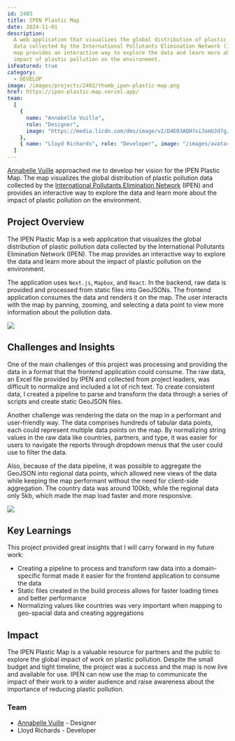 ```yaml
---
id: 2403
title: IPEN Plastic Map
date: 2024-11-01
description:
  A web application that visualizes the global distribution of plastic pollution
  data collected by the International Pollutants Elimination Network (IPEN). The
  map provides an interactive way to explore the data and learn more about the
  impact of plastic pollution on the environment.
isFeatured: true
category:
  - DEVELOP
image: /images/projects/2403/thumb_ipen-plastic-map.png
href: https://ipen-plastic-map.vercel.app/
team:
  [
    {
      name: "Annabelle Vuille",
      role: "Designer",
      image: "https://media.licdn.com/dms/image/v2/D4E03AQH7xiJomUJd7g/profile-displayphoto-shrink_400_400/profile-displayphoto-shrink_400_400/0/1718220097932?e=1741824000&v=beta&t=NBeAudRq2_jsN_jBZucOluzgrJLMYhYtXSZ8F4VRWZA",
    },
    { name: "Lloyd Richards", role: "Developer", image: "/images/avatar.png" },
  ]
---
```


[Annabelle Vuille](https://www.linkedin.com/in/annabelle-vuille/) approached me
to develop her vision for the IPEN Plastic Map. The map visualizes the global
distribution of plastic pollution data collected by the
[International Pollutants Elimination Network](https://www.stoppoisonplastic.org/)
(IPEN) and provides an interactive way to explore the data and learn more about
the impact of plastic pollution on the environment.

## Project Overview

The IPEN Plastic Map is a web application that visualizes the global
distribution of plastic pollution data collected by the International Pollutants
Elimination Network (IPEN). The map provides an interactive way to explore the
data and learn more about the impact of plastic pollution on the environment.

The application uses `Next.js`, `Mapbox`, and `React`. In the backend, raw data
is provided and processed from static files into GeoJSONs. The frontend
application consumes the data and renders it on the map. The user interacts with
the map by panning, zooming, and selecting a data point to view more information
about the pollution data.

![](/images/projects/2403/ipen-plastic-map-01.png)

## Challenges and Insights

One of the main challenges of this project was processing and providing the data
in a format that the frontend application could consume. The raw data, an Excel
file provided by IPEN and collected from project leaders, was difficult to
normalize and included a lot of rich text. To create consistent data, I created
a pipeline to parse and transform the data through a series of scripts and
create static GeoJSON files.

Another challenge was rendering the data on the map in a performant and
user-friendly way. The data comprises hundreds of tabular data points, each
could represent multiple data points on the map. By normalizing string values in
the raw data like countries, partners, and type, it was easier for users to
navigate the reports through dropdown menus that the user could use to filter
the data.

Also, because of the data pipeline, it was possible to aggregate the GeoJSON
into regional data points, which allowed new views of the data while keeping the
map performant without the need for client-side aggregation. The country data
was around 100kb, while the regional data only 5kb, which made the map load
faster and more responsive.

![](/images/projects/2403/ipen-plastic-map-02.png)

## Key Learnings

This project provided great insights that I will carry forward in my future
work:

- Creating a pipeline to process and transform raw data into a domain-specific
  format made it easier for the frontend application to consume the data
- Static files created in the build process allows for faster loading times and
  better performance
- Normalizing values like countries was very important when mapping to
  geo-spacial data and creating aggregations

## Impact

The IPEN Plastic Map is a valuable resource for partners and the public to
explore the global impact of work on plastic pollution. Despite the small budget
and tight timeline, the project was a success and the map is now live and
available for use. IPEN can now use the map to communicate the impact of their
work to a wider audience and raise awareness about the importance of reducing
plastic pollution.

### Team

- [Annabelle Vuille](https://www.linkedin.com/in/annabelle-vuille/) - Designer
- Lloyd Richards - Developer
